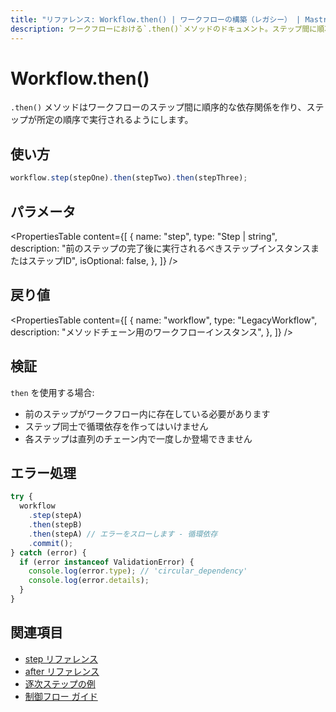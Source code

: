 ```yaml
---
title: "リファレンス: Workflow.then() | ワークフローの構築（レガシー） | Mastra Docs"
description: ワークフローにおける`.then()`メソッドのドキュメント。ステップ間に順次的な依存関係を作成します。
---
```


# Workflow.then()

`.then()` メソッドはワークフローのステップ間に順序的な依存関係を作り、ステップが所定の順序で実行されるようにします。

## 使い方

```typescript
workflow.step(stepOne).then(stepTwo).then(stepThree);
```


## パラメータ

<PropertiesTable
  content={[
    {
      name: "step",
      type: "Step | string",
      description:
        "前のステップの完了後に実行されるべきステップインスタンスまたはステップID",
      isOptional: false,
    },
  ]}
/>

## 戻り値

<PropertiesTable
  content={[
    {
      name: "workflow",
      type: "LegacyWorkflow",
      description: "メソッドチェーン用のワークフローインスタンス",
    },
  ]}
/>

## 検証

`then` を使用する場合:

- 前のステップがワークフロー内に存在している必要があります
- ステップ同士で循環依存を作ってはいけません
- 各ステップは直列のチェーン内で一度しか登場できません

## エラー処理

```typescript
try {
  workflow
    .step(stepA)
    .then(stepB)
    .then(stepA) // エラーをスローします - 循環依存
    .commit();
} catch (error) {
  if (error instanceof ValidationError) {
    console.log(error.type); // 'circular_dependency'
    console.log(error.details);
  }
}
```


## 関連項目

- [step リファレンス](./step-class.mdx)
- [after リファレンス](./after.mdx)
- [逐次ステップの例](../../examples/workflows_legacy/sequential-steps.mdx)
- [制御フロー ガイド](../../docs/workflows-legacy/control-flow.mdx)